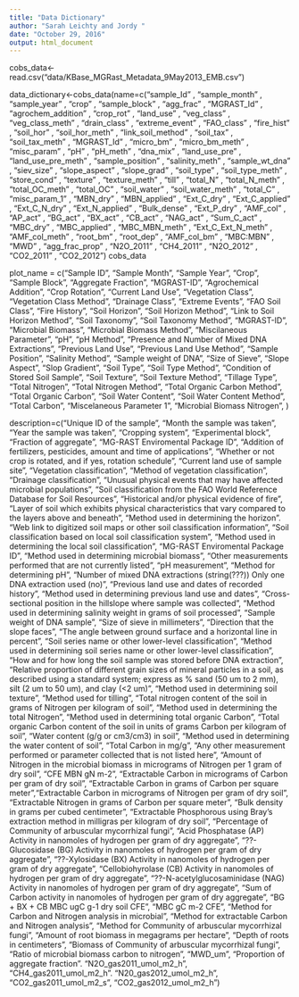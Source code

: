 ```yaml
---
title: "Data Dictionary"
author: "Sarah Leichty and Jordy "
date: "October 29, 2016"
output: html_document
---
```

cobs_data<- read.csv("data/KBase_MGRast_Metadata_9May2013_EMB.csv")

data_dictionary<-cobs_data(name=c("sample_Id" , "sample_month" , "sample_year" , "crop" , "sample_block" , "agg_frac" , "MGRAST_Id" , "agrochem_addition" , "crop_rot" , "land_use" , "veg_class" , "veg_class_meth" , "drain_class" , "extreme_event" , "FAO_class" , "fire_hist" , "soil_hor" , "soil_hor_meth" , "link_soil_method" , "soil_tax" , "soil_tax_meth" , "MGRAST_Id" , "micro_bm" , "micro_bm_meth" , "misc_param" , "pH" , "pH_meth" , "dna_mix" , "land_use_pre" , "land_use_pre_meth" , "sample_position" , "salinity_meth" , "sample_wt_dna" , "siev_size" , "slope_aspect" , "slope_grad" , "soil_type" , "soil_type_meth" , "store_cond" , "texture" , "texture_meth" , "till" , "total_N" , "total_N_meth" , "total_OC_meth" , "total_OC" , "soil_water" , "soil_water_meth" , "total_C" , "misc_param_1" , "MBN_dry" , "MBN_applied" , "Ext_C_dry" , "Ext_C_applied" , "Ext_C_N_dry" , "Ext_N_applied" , "Bulk_dense" , "Ext_P_dry" , "AMF_col" , "AP_act" , "BG_act" , "BX_act" , "CB_act" , "NAG_act" , "Sum_C_act" , "MBC_dry" , "MBC_applied" , "MBC_MBN_meth" , "Ext_C_Ext_N_meth" , "AMF_col_meth" , "root_bm" , "root_dep" , "AMF_col_bm" , "MBC:MBN" , "MWD" , "agg_frac_prop" , "N2O_2011" , "CH4_2011" , "N2O_2012" , "CO2_2011" , "CO2_2012")
cobs_data

plot_name = c("Sample ID", "Sample Month", "Sample Year", "Crop", "Sample Block", "Aggregate Fraction", "MGRAST-ID", "Agrochemical Addition", "Crop Rotation", "Current Land Use", "Vegetation Class", "Vegetation Class Method", "Drainage Class", "Extreme Events", "FAO Soil Class", "Fire History", "Soil Horizon", "Soil Horizon Method", "Link to Soil Horizon Method", "Soil Taxonomy", "Soil Taxonomy Method", "MGRAST-ID", "Microbial Biomass", "Microbial Biomass Method", "Miscilaneous Parameter", "pH", "pH Method", "Presence and Number of Mixed DNA Extractions", "Previous Land Use", "Previous Land Use Method", "Sample Position", "Salinity Method", "Sample weight of DNA", "Size of Sieve", "Slope Aspect", "Slop Gradient", "Soil Type", "Soil Type Method", "Condition of Stored Soil Sample", "Soil Texture", "Soil Texture Method", "Tillage Type", "Total Nitrogen", "Total Nitrogen Method", "Total Organic Carbon Method", "Total Organic Carbon", "Soil Water Content", "Soil Water Content Method", "Total Carbon", "Miscelaneous Parameter 1", "Microbial Biomass Nitrogen",  )

description=c("Unique ID of the sample", "Month the sample was taken", "Year the sample was taken", "Cropping system", "Experimental block", "Fraction of aggregate", "MG-RAST Enviromental Package ID", "Addition of fertilizers, pesticides, amount and time of applications", "Whether or not crop is rotated, and if yes, rotation schedule", "Current land use of sample site", "Vegetation classification", "Method of vegetation classification", "Drainage classification", "Unusual physical events that may have affected microbial populations", "Soil classification from the FAO World Reference Database for Soil Resources", "Historical and/or physical evidence of fire", "Layer of soil which exhibits physical characteristics that vary compared to the layers above and beneath", "Method used in determining the horizon". "Web link to digitized soil maps or other soil classification information", "Soil classification based on local soil classification system", "Method used in determining the local soil classification", "MG-RAST Enviromental Package ID", "Method used in determining microbial biomass", "Other measurements performed that are not currently listed", "pH measurement", "Method for determining pH", "Number of mixed DNA extractions (string(???)) Only one DNA extraction used (no)", "Previous land use and dates of recorded history", "Method used in determining previous land use and dates", "Cross-sectional position in the hillslope where sample was collected", "Method used in determining salinity	weight in grams of soil processed", "Sample weight of DNA sample", "Size of sieve in millimeters", "Direction that the slope faces", "The angle between ground surface and a horizontal line in percent", "Soil series name or other lower-level classification", "Method used in determining soil series name or other lower-level classification", "How and for how long the soil sample was stored before DNA extraction", "Relative proportion of different grain sizes of mineral particles in a soil, as described using a standard system; express as % sand (50 um to 2 mm), silt (2 um to 50 um), and clay (<2 um)", "Method used in determining soil texture", "Method used for tilling", "Total nitrogen content of the soil in grams of Nitrogen per kilogram of soil", "Method used in determining the total Nitrogen", "Method used in determining total organic Carbon", "Total organic Carbon content of the soil in units of grams Carbon per kilogram of soil", "Water content (g/g or cm3/cm3) in soil", "Method used in determining the water content of soil", "Total Carbon in mg/g", "Any other measurement performed or parameter collected that is not listed here", "Amount of Nitrogen in the microbial biomass in micrograms of Nitrogen per 1 gram of dry soil", "CFE	MBN gN m-2", "Extractable Carbon in micrograms of Carbon per gram of dry soil", "Extractable Carbon in grams of Carbon per square meter","Extractable Carbon in micrograms of Nitrogen per gram of dry soil", "Extractable Nitrogen in grams of Carbon per square meter", "Bulk density in grams per cubed centimeter", "Extractable Phosphorous using Bray's extraction method in milligras per kilogram of dry soil", "Percentage of Community of arbuscular mycorrhizal fungi", "Acid Phosphatase (AP) Activity in nanomoles of hydrogen per gram of dry aggregate", "??-Glucosidase (BG) Activity in nanomoles of hydrogen per gram of dry aggregate", "??-Xylosidase (BX) Activity in nanomoles of hydrogen per gram of dry aggregate", "Cellobiohyrolase (CB) Activity in nanomoles of hydrogen per gram of dry aggregate", "??-N-acetylglucosaminidase (NAG) Activity in nanomoles of hydrogen per gram of dry aggregate", "Sum of Carbon activity in nanomoles of hydrogen per gram of dry aggregate", "BG + BX + CB	MBC ugC g-1 dry soil CFE", "MBC gC m-2 CFE", "Method for Carbon and Nitrogen analysis in microbial", "Method for extractable Carbon and Nitrogen analysis", "Method for Community of arbuscular mycorrhizal fungi", "Amount of root biomass in megagrams per hectare", "Depth of roots in centimeters", "Biomass of Community of arbuscular mycorrhizal fungi", "Ratio of microbial biomass carbon to nitrogen",	"MWD_um", "Proportion of aggregate fraction". "N2O_gas2011_umol_m2_h", "CH4_gas2011_umol_m2_h". "N20_gas2012_umol_m2_h", "CO2_gas2011_umol_m2_s", "CO2_gas2012_umol_m2_h")

